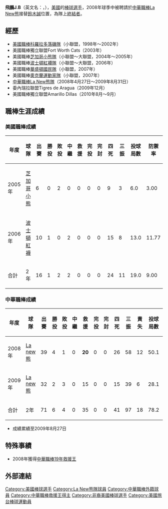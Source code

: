 {{nofootnotes|time=2022-05-12}}{{Infobox CPBL player|
bgcolor1=#008080|
bgcolor2=#008080|
textcolor1=#FFFFFF|
textcolor2=#FFFFFF|
name=飛鵬J.B|
image=Jermaine Van Buren.jpg|
width=250|
position=投手|
team=|
number=|
bats=右|
throws=右|
birthdate={{birth_date_and_age|1980|7|2|mf=y}}|
birthplace=[[美國|美國]][[密西西比州|密西西比州]]|
debutdate=4月30日|
debutyear=2008年|
debutteam=La New熊|
statyear=2009年8月27日|
stat1label=勝投－敗投|
stat1value=6—4|
stat2label=中繼－救援|
stat2value=0—35|
stat3label=三振—四死|
stat3value=97—41|
stat4label=防禦率|
stat4value=2.06|
|teams=<nowiki></nowiki>
*[[La_New熊|La New熊]]（2008年—2009年8月31日）
|awards=<nowiki></nowiki>
*[[中華職棒救援王|中華職棒救援王]]：2008
}}
'''飛鵬J.B'''（英文名：{{lang|en|Jermaine Van Buren}}，{{bd|1980年|7月2日|||catIdx=F飛鵬}}），[[美國|美國]]的[[棒球|棒球]][[選手|選手]]，2008年球季中被聘請於[[中華職棒|中華職棒]][[La_New熊|La New熊]]接替[[鈴木誠|鈴木誠]]位置，為隊上[[終結者_(棒球)|終結者]]。

==經歷==

* [[美國職業棒球大聯盟|美國職棒]][[科羅拉多洛磯|科羅拉多落磯隊]]（小聯盟，1998年～2002年）
* 美國職棒獨立聯盟Fort Worth Cats（2003年）
* 美國職棒[[芝加哥小熊|芝加哥小熊隊]]（小聯盟～大聯盟，2004年～2005年）
* 美國職棒[[波士頓紅襪|波士頓紅襪隊]]（小聯盟～大聯盟，2006年）
* 美國職棒[[華盛頓國民|華盛頓國民隊]]（小聯盟，2007年）
* 美國職棒[[奧克蘭運動家|奧克蘭運動家隊]]（小聯盟，2007年）
* [[中華職業棒球大聯盟|中華職棒]][[Lamigo桃猿|La New熊隊]]（2008年4月27日～2009年8月31日）
* 委內瑞拉聯盟Tigres de Aragua（2009年12月）
* 美國職棒獨立聯盟Amarillo Dillas（2010年8月～9月）

==職棒生涯成績==

=== 美國職棒成績 ===
{|border=1 width="800px"
|- align=middle 
!年度!!球隊!!出賽!!勝投!!敗投!!中繼!!救援!!完投!!完封!!四死!!三振!!投球局數!!防禦率
|- align="center"
|2005年||[[芝加哥小熊|芝加哥小熊]]||6||0||2||0||0||0||0||9||3||6.0||3.00
|- align="center"
|2006年||[[波士頓紅襪|波士頓紅襪]]||10||1||0||2||0||0||0||15||8||13.0||11.77
|- align=center style="background:#ba313c" align=middle 
!合計!!2年||16||1||2||2||0||0||0||24||11||19.0||9.00
|}

===中華職棒成績===
{|border=1 width="800px"
|- align=middle 
!年度!!球隊!!出賽!!勝投!!敗投!!中繼!!救援!!完投!!完封!!四死!!三振!!責失!!投球局數!!防禦率
|- align="center"
|2008年||[[La_new熊|La new熊]]||39||4||1||0||'''20'''||0||0||26||58||12||50.1||2.15
|- align="center"
|2009年||[[La_new熊|La new熊]]||32||2||3||0||15||0||0||15||39||6||28.1||1.91
|- align=center style="background:LIGHTSEAGREEN" align=middle 
!合計!!2年||71||6||4||0||35||0||0||41||97||18||78.2||2.06
|}
*成績累績至2009年8月27日

==特殊事績==

* 2008年獲得[[中華職棒19年|中華職棒19年]][[中華職棒救援王|救援王]]

==外部連結==
{{台灣棒球維基館|飛鵬}}
{{中華職棒球員資料|id=A091|name=飛鵬}}

{{start box}}
{{s-before|[[泰德|泰德]]}}
{{s-title|[[中華職棒救援王|中華職棒救援王]]|2008年}}
{{s-after|[[林岳平|林岳平]]}}
{{end box}}
{{DEFAULTSORT:Jermaine Buren}}
[[Category:美國棒球選手|Category:美國棒球選手]]
[[Category:La_New熊隊球員|Category:La New熊隊球員]]
[[Category:中華職棒外籍球員|Category:中華職棒外籍球員]]
[[Category:中華職棒救援王得主|Category:中華職棒救援王得主]]
[[Category:非裔美國棒球選手|Category:非裔美國棒球選手]]
[[Category:美國旅台棒球運動員|Category:美國旅台棒球運動員]]